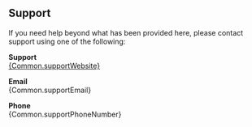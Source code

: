 
## Support

If you need help beyond what has been provided here, please contact support using one of the following:

**Support**\
[{Common.supportWebsite}]({Common.supportWebsite})

**Email**\
{Common.supportEmail}

**Phone**\
{Common.supportPhoneNumber}
